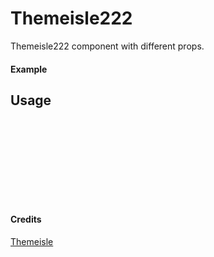 
<Meta of={Themeisle222} title="Themeisle/Themeisle222" />

# Themeisle222

Themeisle222 component with different props.

#### Example

<Canvas of={Themeisle222.Primary} />

## Usage

```ts
import { Themeisle222 } from "yadl-ui";

const Example = () => {
  return (
      <Themeisle222 />
  );
};

export default Example;
```

#### Credits
[Themeisle](https://themeisle.com/illustrations/)
